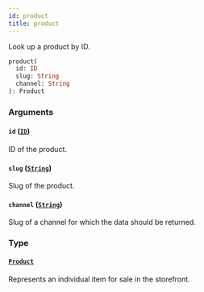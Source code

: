 ```yaml
---
id: product
title: product
---
```


Look up a product by ID.

```graphql
product(
  id: ID
  slug: String
  channel: String
): Product

```

### Arguments

#### `id` ([`ID`](/docs/developer/api-reference/scalars/id))

ID of the product.

#### `slug` ([`String`](/docs/developer/api-reference/scalars/string))

Slug of the product.

#### `channel` ([`String`](/docs/developer/api-reference/scalars/string))

Slug of a channel for which the data should be returned.

### Type

#### [`Product`](/docs/developer/api-reference/objects/product)

Represents an individual item for sale in the storefront.
